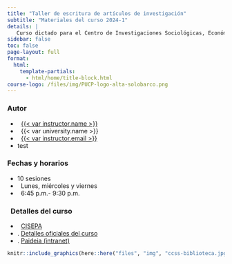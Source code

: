 ```yaml
---
title: "Taller de escritura de artículos de investigación"
subtitle: "Materiales del curso 2024-1"
details: |
   Curso dictado para el Centro de Investigaciones Sociológicas, Económicas, Políticas y Antropológicas CISEPA PUCP
sidebar: false
toc: false
page-layout: full
format:
  html:
    template-partials:
      - html/home/title-block.html
course-logo: /files/img/PUCP-logo-alta-solobarco.png
---
```


::: home
::: {.grid .course-details}
::: {.g-col-12 .g-col-sm-6 .g-col-md-4}
### <i class="bi bi-person-vcard"></i> Autor

-   <i class="bi bi-linkedin"></i>   [{{< var instructor.name >}}](/https://www.linkedin.com/in/cesar-cornejo-roman/)
-   <i class="bi bi-bank2"></i>   {{< var university.name >}}
-   <i class="bi bi-envelope-fill"></i>   <a href="mailto:{{< var instructor.email >}}">{{< var instructor.email >}}</a>
-   test

:::

::: {.g-col-12 .g-col-sm-6 .g-col-md-4}
### Fechas y horarios

-   <i class="bi bi-bricks"></i> 10 sesiones
-   <i class="bi bi-calendar-event-fill"></i>   Lunes, miércoles y viernes
-   <i class="bi bi-clock-fill"></i>   6:45 p.m.- 9:30 p.m.

:::

::: {.g-col-12 .g-col-md-4 .contact-policy}
### <i class="bi bi-map"></i>   Detalles del curso

-   <i class="bi bi-bank2"></i>   [CISEPA](/https://cisepa.pucp.edu.pe)
-   <i class="bi bi-box-arrow-up-right"></i> . [Detalles oficiales del curso](/https://cisepa.pucp.edu.pe/formacion-continua/escuela-de-investigadores/taller-en-elaboracion-de-proyectos-y-articulos-de-investigacion-2023-01/)
-   <i class="bi bi-box-arrow-up-right"></i> . [Paideia (intranet)](/https://paideia.pucp.edu.pe/programas/course/view.php?id=22837)

:::
:::

```r
knitr::include_graphics(here::here("files", "img", "ccss-biblioteca.jpg"), error = FALSE)
```
:::
